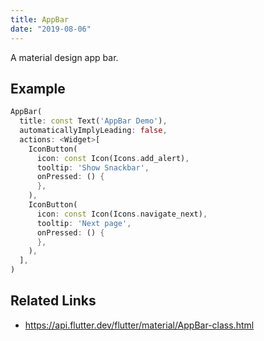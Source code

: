 ```yaml
---
title: AppBar
date: "2019-08-06"
---
```


A material design app bar.

## Example

```dart liveslice=AppBar
AppBar(
  title: const Text('AppBar Demo'),
  automaticallyImplyLeading: false,
  actions: <Widget>[
    IconButton(
      icon: const Icon(Icons.add_alert),
      tooltip: 'Show Snackbar',
      onPressed: () {
      },
    ),
    IconButton(
      icon: const Icon(Icons.navigate_next),
      tooltip: 'Next page',
      onPressed: () {
      },
    ),
  ],
)
```


## Related Links
- https://api.flutter.dev/flutter/material/AppBar-class.html
